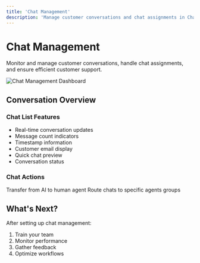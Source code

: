 ```yaml
---
title: 'Chat Management'
description: 'Manage customer conversations and chat assignments in ChatterMate'
---
```


# Chat Management

Monitor and manage customer conversations, handle chat assignments, and ensure efficient customer support.

<Frame>
  <img src="/images/chat-management.png" alt="Chat Management Dashboard" />
</Frame>

## Conversation Overview

### Chat List Features
- Real-time conversation updates
- Message count indicators
- Timestamp information
- Customer email display
- Quick chat preview
- Conversation status

### Chat Actions
<CardGroup cols={2}>
  <Card title="Take Over" icon="user-switch">
    Transfer from AI to human agent
  </Card>
  <Card title="Assign" icon="user-plus">
    Route chats to specific agents groups
  </Card>
</CardGroup>



## What's Next?

After setting up chat management:

1. Train your team
2. Monitor performance
3. Gather feedback
4. Optimize workflows


